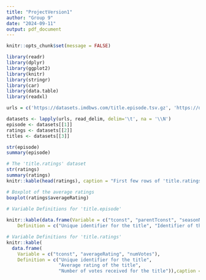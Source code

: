 ---
title: "ProjectVersion1"
author: "Group 9"
date: "2024-09-11"
output: pdf_document
---

```{r setup, include=FALSE}
knitr::opts_chunk$set(message = FALSE)
```


```{r}
library(readr)
library(dplyr)
library(ggplot2)
library(knitr)
library(stringr)
library(car)
library(data.table)
library(readxl)
```

```{r}
urls = c('https://datasets.imdbws.com/title.episode.tsv.gz', 'https://datasets.imdbws.com/title.ratings.tsv.gz', 'https://datasets.imdbws.com/title.basics.tsv.gz')

datasets <- lapply(urls, read_delim, delim='\t', na = '\\N')
episode <- datasets[[1]]
ratings <- datasets[[2]]
titles <- datasets[[3]]
```

```{r}
str(episode)
summary(episode)
```
```{r, echo=FALSE}
# The 'title.ratings' dataset
str(ratings)
summary(ratings)
knitr::kable(head(ratings), caption = "First few rows of 'title.ratings' dataset", escape = TRUE)

```

```{r}
# Boxplot of the average ratings
boxplot(ratings$averageRating)
```

	
 
```{r, echo=FALSE}
# Variable Definitions for 'title.episode'
 
knitr::kable(data.frame(Variable = c("tconst", "parentTconst", "seasonNumber", "episodeNumber"),
    Definition = c("Unique identifier for the title", "Identifier of the parent title (e.g., the series for an episode)",  "Season number of the episode", "Episode number in the season")), caption = "Variable Definitions for 'title.episode' Dataset", escape = TRUE)
```

```{r, echo=FALSE}
# Variable Definitions for 'title.ratings'
knitr::kable(
  data.frame(
    Variable = c("tconst", "averageRating", "numVotes"),
    Definition = c("Unique identifier for the title", 
                   "Average rating of the title", 
                   "Number of votes received for the title")),caption = "Variable Definitions for 'title.ratings' Dataset", escape = TRUE)
```

